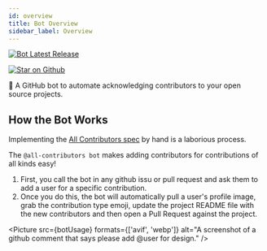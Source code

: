 ```yaml
---
id: overview
title: Bot Overview
sidebar_label: Overview
---
```


[![Bot Latest Release](https://img.shields.io/github/release/all-contributors/all-contributors-bot.svg)](https://github.com/all-contributors/app/releases)

[![Star on Github](https://img.shields.io/github/stars/all-contributors/all-contributors-bot.svg?style=flat-square)](https://github.com/all-contributors/all-contributors-bot/stargazers)

🤖 A GitHub bot to automate acknowledging contributors to your open source projects.

## How the Bot Works

Implementing the [All Contributors spec](/specification) by hand is a laborious process.

The `@all-contributors bot` makes adding contributors for contributions of all kinds easy! 

1. First, you call the bot in any github issu or pull request and ask them to add a user for a specific contribution. 
2. Once you do this, the bot will automatically pull a user's profile image, grab the contribution type emoji, update the project README file with the new contributors and then open a Pull Request against the project.

<Picture src={botUsage} formats={['avif', 'webp']} alt="A screenshot of a github comment that says please add @user for design." />
